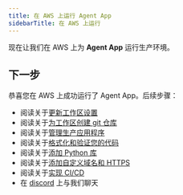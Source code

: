 ```yaml
---
title: 在 AWS 上运行 Agent App
sidebarTitle: 在 AWS 上运行
---
```


现在让我们在 AWS 上为 **Agent App** 运行生产环境。

<Snippet file="aws-setup.mdx" />

<Snippet file="update-prd-secrets.mdx" />

<Snippet file="create-aws-resources.mdx" />

<Snippet file="agent-app-production-streamlit.mdx" />

<Snippet file="agent-app-production-fastapi.mdx" />

<Snippet file="agent-app-update-production.mdx" />

<Snippet file="agent-app-delete-aws-resources.mdx" />

## 下一步

恭喜您在 AWS 上成功运行了 Agent App。后续步骤：

- 阅读关于[更新工作区设置](/workspaces/workspace-management/workspace-settings)
- 阅读关于[为工作区创建 git 仓库](/workspaces/workspace-management/git-repo)
- 阅读关于[管理生产应用程序](/workspaces/workspace-management/production-app)
- 阅读关于[格式化和验证您的代码](/workspaces/workspace-management/format-and-validate)
- 阅读关于[添加 Python 库](/workspaces/workspace-management/install)
- 阅读关于[添加自定义域名和 HTTPS](/workspaces/workspace-management/domain-https)
- 阅读关于[实现 CI/CD](/workspaces/workspace-management/ci-cd)
- 在 [discord](https://discord.gg/4MtYHHrgA8) 上与我们聊天